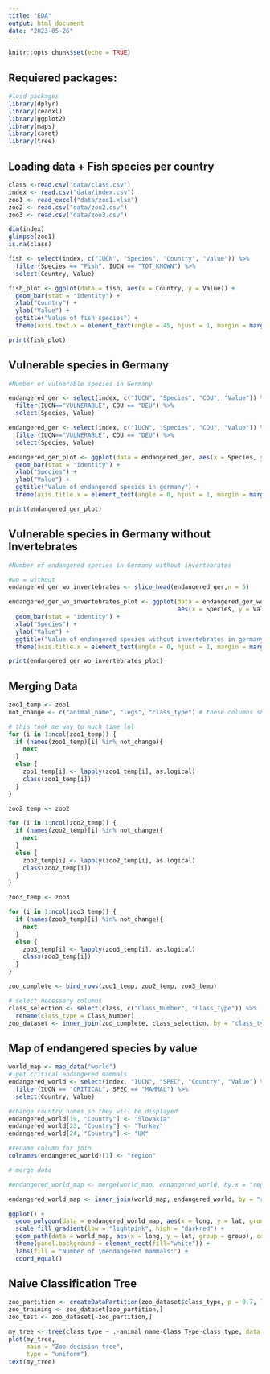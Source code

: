 ```yaml
---
title: "EDA"
output: html_document
date: "2023-05-26"
---
```


```r
knitr::opts_chunk$set(echo = TRUE)
```
## Requiered packages:
```r
#load packages
library(dplyr)
library(readxl)
library(ggplot2)
library(maps)
library(caret)
library(tree)

```

## Loading data + Fish species per country

```r
class <-read.csv("data/class.csv")
index <- read.csv("data/index.csv")
zoo1 <- read_excel("data/zoo1.xlsx")
zoo2 <- read.csv("data/zoo2.csv")
zoo3 <- read.csv("data/zoo3.csv")

dim(index)
glimpse(zoo1)
is.na(class)

fish <- select(index, c("IUCN", "Species", "Country", "Value")) %>%
  filter(Species == "Fish", IUCN == "TOT_KNOWN") %>%
  select(Country, Value)

fish_plot <- ggplot(data = fish, aes(x = Country, y = Value)) + 
  geom_bar(stat = "identity") +
  xlab("Country") +
  ylab("Value") +
  ggtitle("Value of fish species") + 
  theme(axis.text.x = element_text(angle = 45, hjust = 1, margin = margin(t = 10)))

print(fish_plot)
```

## Vulnerable species in Germany



```r
#Number of vulnerable species in Germany

endangered_ger <- select(index, c("IUCN", "Species", "COU", "Value")) %>%
  filter(IUCN=="VULNERABLE", COU == "DEU") %>%
  select(Species, Value)

endangered_ger <- select(index, c("IUCN", "Species", "COU", "Value")) %>%
  filter(IUCN=="VULNERABLE", COU == "DEU") %>%
  select(Species, Value)

endangered_ger_plot <- ggplot(data = endangered_ger, aes(x = Species, y = Value)) +
  geom_bar(stat = "identity") +
  xlab("Species") + 
  ylab("Value") +
  ggtitle("Value of endangered species in germany") + 
  theme(axis.title.x = element_text(angle = 0, hjust = 1, margin = margin(t = 10)))

print(endangered_ger_plot)
```

## Vulnerable species in Germany without Invertebrates

```r
#Number of endangered species in Germany without invertebrates

#wo = without
endangered_ger_wo_invertebrates <- slice_head(endangered_ger,n = 5)

endangered_ger_wo_invertebrates_plot <- ggplot(data = endangered_ger_wo_invertebrates, 
                                               aes(x = Species, y = Value))+
  geom_bar(stat = "identity") +
  xlab("Species") + 
  ylab("Value") +
  ggtitle("Value of endangered species without invertebrates in germany") + 
  theme(axis.title.x = element_text(angle = 0, hjust = 1, margin = margin(t = 10)))

print(endangered_ger_wo_invertebrates_plot)
```


## Merging Data
```r
zoo1_temp <- zoo1
not_change <- c("animal_name", "legs", "class_type") # these columns should not be changed

# this took me way to much time lol
for (i in 1:ncol(zoo1_temp)) {
  if (names(zoo1_temp)[i] %in% not_change){
    next
  }
  else {
    zoo1_temp[i] <- lapply(zoo1_temp[i], as.logical)
    class(zoo1_temp[i])
  }
}

zoo2_temp <- zoo2

for (i in 1:ncol(zoo2_temp)) {
  if (names(zoo2_temp)[i] %in% not_change){
    next
  }
  else {
    zoo2_temp[i] <- lapply(zoo2_temp[i], as.logical)
    class(zoo2_temp[i])
  }
}

zoo3_temp <- zoo3

for (i in 1:ncol(zoo3_temp)) {
  if (names(zoo3_temp)[i] %in% not_change){
    next
  }
  else {
    zoo3_temp[i] <- lapply(zoo3_temp[i], as.logical)
    class(zoo3_temp[i])
  }
}

zoo_complete <- bind_rows(zoo1_temp, zoo2_temp, zoo3_temp)

# select necessary columns
class_selection <- select(class, c("Class_Number", "Class_Type")) %>%
  rename(class_type = Class_Number)
zoo_dataset <- inner_join(zoo_complete, class_selection, by = "class_type")

```
## Map of endangered species by value
```r
world_map <- map_data("world")
# get critical endangered mammals
endangered_world <- select(index, "IUCN", "SPEC", "Country", "Value") %>%
  filter(IUCN == "CRITICAL", SPEC == "MAMMAL") %>%
  select(Country, Value)

#change country names so they will be displayed
endangered_world[19, "Country"] <- "Slovakia"
endangered_world[23, "Country"] <- "Turkey"
endangered_world[24, "Country"] <- "UK"

#rename column for join
colnames(endangered_world)[1] <- "region"

# merge data

#endangered_world_map <- merge(world_map, endangered_world, by.x = "region", by.y = "Country", all.x = TRUE) OLD

endangered_world_map <- inner_join(world_map, endangered_world, by = "region")

ggplot() +
  geom_polygon(data = endangered_world_map, aes(x = long, y = lat, group = group, fill = Value)) +
  scale_fill_gradient(low = "lightpink", high = "darkred") +
  geom_path(data = world_map, aes(x = long, y = lat, group = group), color = "darkgrey", linewidth = 0.1) +
  theme(panel.background = element_rect(fill="white")) + 
  labs(fill = "Number of \nendangered mammals:") +
  coord_equal()
```

## Naive Classification Tree
```r
zoo_partition <- createDataPartition(zoo_dataset$class_type, p = 0.7, list = FALSE)
zoo_training <- zoo_dataset[zoo_partition,]
zoo_test <- zoo_dataset[-zoo_partition,]

my_tree <- tree(class_type ~ .-animal_name-Class_Type-class_type, data = zoo_dataset)
plot(my_tree, 
     main = "Zoo decision tree", 
     type = "uniform")
text(my_tree)
```

























